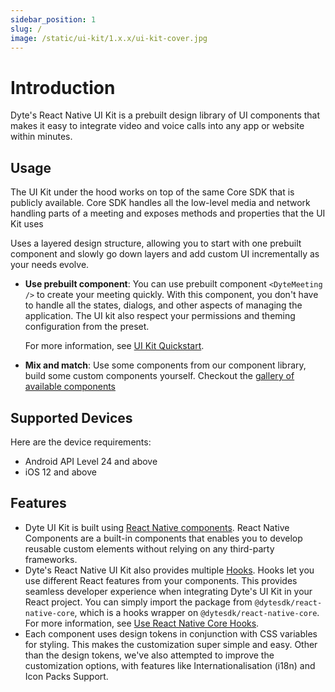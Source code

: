 ```yaml
---
sidebar_position: 1
slug: /
image: /static/ui-kit/1.x.x/ui-kit-cover.jpg
---
```


# Introduction

Dyte's React Native UI Kit is a prebuilt design library of UI components that makes it
easy to integrate video and voice calls into any app or website within minutes.

## Usage

The UI Kit under the hood works on top of the same Core SDK that is publicly available. Core SDK handles all the low-level media and network handling parts
of a meeting and exposes methods and properties that the UI Kit uses

Uses a layered design structure, allowing you to start with one prebuilt component and slowly go down layers and add custom UI incrementally as your needs evolve.

- **Use prebuilt component**: You can use prebuilt component `<DyteMeeting />` to
  create your meeting quickly. With this component, you don't have to handle all
  the states, dialogs, and other aspects of managing the application. The UI kit
  also respect your permissions and theming configuration from the preset.

  For more information, see [UI Kit Quickstart](/react-native/quickstart).

- **Mix and match**: Use some components from our component library, build some custom components yourself. Checkout the [gallery of available components](/react-native/components)

## Supported Devices

Here are the device requirements:

- Android API Level 24 and above
- iOS 12 and above

## Features

- Dyte UI Kit is built using
  [React Native components](https://reactnative.dev/docs/components-and-apis). React Native Components are a built-in components that enables you to develop reusable custom elements without relying on any third-party frameworks.
- Dyte's React Native UI Kit also provides multiple
  [Hooks](https://beta.reactjs.org/reference/react). Hooks let you use different
  React features from your components. This provides seamless developer
  experience when integrating Dyte's UI Kit in your React project. You can
  simply import the package from `@dytesdk/react-native-core`, which is a hooks
  wrapper on `@dytesdk/react-native-core`. For more information, see
  [Use React Native Core Hooks](/react-native/using-hooks).
- Each component uses design tokens in conjunction with CSS variables for
  styling. This makes the customization super simple and easy. Other than the
  design tokens, we've also attempted to improve the customization options, with
  features like Internationalisation (i18n) and Icon Packs Support.

<head>
  <title>React Native UI Kit Introduction</title>
</head>
